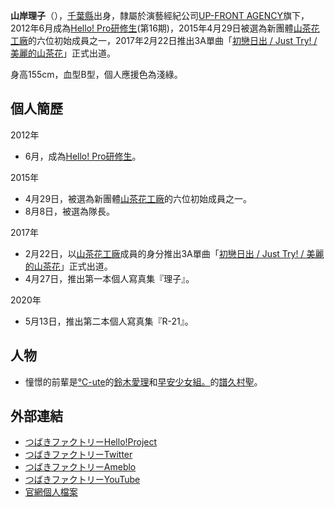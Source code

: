 {{藝人
|姓名 = 山岸理子
|類型 = 女歌手
|圖片 = 
|圖片尺寸 =
|圖片簡介 =
|本名 =
|外文名 = 山岸理子
|外文 = ja
|羅馬拼音 = Yamagishi Riko
|英文名 =
|暱稱 = りこりこ
|其他藝名 =
|國籍 = [[日本|日本]]
|民族 =
|籍貫 =
|出生日期 = {{Birth_date_and_age|1998|11|24}}
|出生地點 = {{JPN}}[[千葉縣|千葉縣]]
|逝世日期 =
|逝世地點 =
|職業 = 
|語言 = 
|三圍 =
|教育程度 = 高中
|宗教信仰 =
|配偶 =
|兒女 =
|父母 =
|音樂類型 = [[日本流行音樂|日本流行音樂]]
|演奏樂器 =
|出道地點 = {{JPN}}[[東京都|東京都]]
|出道作 = 初恋サンライズ / Just Try! / うるわしのカメリア
|出道日期 = 2017年2月22日
|代表作 =
|活躍年代 = 2012年至今
|唱片公司 = [[zetima|zetima]]
|經紀公司 = [[UFG#UP-FRONT_AGENCY|UP-FRONT AGENCY Co., Ltd.]]
|網站 =
|相關團體 = [[Tsubaki_Factory|山茶花工廠]]
|獎項 =
|IMDb =
|現任成員 =
|過往成員 =
|音樂專輯 =
|電影 =
|電視節目 =
|舞台劇 =
|書籍 =
}}

'''山岸理子'''（{{bd|1998年|11月24日}}），[[千葉縣|千葉縣]]出身，隸屬於演藝經紀公司[[UFG#UP-FRONT_AGENCY|UP-FRONT AGENCY]]旗下，2012年6月成為[[Hello!_Pro研修生|Hello! Pro研修生]](第16期)，2015年4月29日被選為新團體[[Tsubaki_Factory|山茶花工廠]]的六位初始成員之一，2017年2月22日推出3A單曲「[[初戀日出_/_Just_Try!_/_美麗的山茶花|初戀日出 / Just Try! / 美麗的山茶花]]」正式出道。

身高155cm，血型B型，個人應援色為淺綠。

== 個人簡歷 ==
;2012年
* 6月，成為[[Hello!_Pro研修生|Hello! Pro研修生]]。
;2015年
* 4月29日，被選為新團體[[Tsubaki_Factory|山茶花工廠]]的六位初始成員之一。
* 8月8日，被選為隊長。
;2017年
* 2月22日，以[[Tsubaki_Factory|山茶花工廠]]成員的身分推出3A單曲「[[初戀日出_/_Just_Try!_/_美麗的山茶花|初戀日出 / Just Try! / 美麗的山茶花]]」正式出道。
* 4月27日，推出第一本個人寫真集『理子』。
;2020年
* 5月13日，推出第二本個人寫真集『R-21』。

== 人物 ==
* 憧憬的前輩是[[℃-ute|℃-ute]]的[[鈴木愛理|鈴木愛理]]和[[早安少女組。|早安少女組。]]的[[譜久村聖|譜久村聖]]。

== 外部連結 ==
* [http://www.helloproject.com/tsubakifactory/ つばきファクトリーHello!Project] {{Wayback|url=http://www.helloproject.com/tsubakifactory/ |date=20200902211036 }}
* [https://twitter.com/tsubakifac_uf つばきファクトリーTwitter] {{Wayback|url=https://twitter.com/tsubakifac_uf |date=20210215082925 }}
* [https://ameblo.jp/tsubaki-factory/ つばきファクトリーAmeblo] {{Wayback|url=https://ameblo.jp/tsubaki-factory/ |date=20210215082945 }}
* [http://www.youtube.com/c/tsubakifactory/ つばきファクトリーYouTube] {{Wayback|url=http://www.youtube.com/c/tsubakifactory/ |date=20200917203620 }}
* [http://www.helloproject.com/tsubakifactory/profile/riko_yamagishi/ 官網個人檔案] {{Wayback|url=http://www.helloproject.com/tsubakifactory/profile/riko_yamagishi/ |date=20220102125706 }}